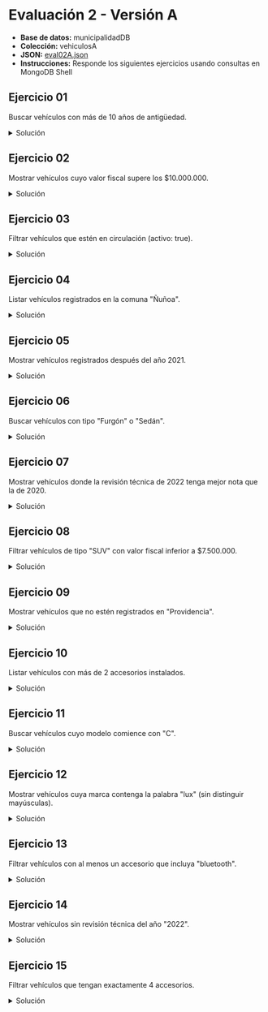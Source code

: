# Evaluación 2 - Versión A

- **Base de datos:** municipalidadDB
- **Colección:** vehiculosA
- **JSON:** [eval02A.json](/inacap/ti3v32/data/eval02A.json)
- **Instrucciones:** Responde los siguientes ejercicios usando consultas en MongoDB Shell

## Ejercicio 01
Buscar vehículos con más de 10 años de antigüedad.

<details>
    <summary>Solución</summary>
```js
db.vehiculosA.find({ 
    año: { $lt: 2015 } 
})
```
</details>

## Ejercicio 02
Mostrar vehículos cuyo valor fiscal supere los \$10.000.000.

<details>
    <summary>Solución</summary>
```js
db.vehiculosA.find({ 
    valor_fiscal: { $gt: 10000000 } 
})
```
</details>

## Ejercicio 03
Filtrar vehículos que estén en circulación (activo: true).

<details>
    <summary>Solución</summary>
```js
db.vehiculosA.find({ 
    activo: true 
})
```
</details>

## Ejercicio 04
Listar vehículos registrados en la comuna "Ñuñoa".

<details>
    <summary>Solución</summary>
```js
db.vehiculosA.find({ 
    comuna: "Ñuñoa" 
})
```
</details>

## Ejercicio 05
Mostrar vehículos registrados después del año 2021.

<details>
    <summary>Solución</summary>
```js
db.vehiculosA.find({ 
    fecha_registro: { $gt: "2021-12-31" }
})
```
</details>

## Ejercicio 06
Buscar vehículos con tipo "Furgón" o "Sedán".

<details>
    <summary>Solución</summary>
```js
db.vehiculosA.find({ 
    tipo: { $in: ["Furgón", "Sedán"] } 
})
```
</details>

## Ejercicio 07
Mostrar vehículos donde la revisión técnica de 2022 tenga mejor nota que la de 2020.

<details>
    <summary>Solución</summary>
```js
db.vehiculosA.find({ 
    $expr: { 
        $gt: ["$revisiones.2022", "$revisiones.2020"] 
    } 
})
```
</details>

## Ejercicio 08
Filtrar vehículos de tipo "SUV" con valor fiscal inferior a $7.500.000.

<details>
    <summary>Solución</summary>
```js
db.vehiculosA.find({ 
    tipo: "SUV", 
    valor_fiscal: { $lt: 7500000 } 
})
```
</details>

## Ejercicio 09
Mostrar vehículos que no estén registrados en "Providencia".

<details>
    <summary>Solución</summary>
```js
db.vehiculosA.find({ 
    comuna: { $ne: "Providencia" } 
})
```
</details>

## Ejercicio 10
Listar vehículos con más de 2 accesorios instalados.

<details>
    <summary>Solución</summary>
```js
db.vehiculosA.find({ 
    $expr: { 
        $gt: [{$size: "$accesorios"}, 2] 
    } 
})
```
</details>

## Ejercicio 11
Buscar vehículos cuyo modelo comience con "C".

<details>
    <summary>Solución</summary>
```js
db.vehiculosA.find({ 
    modelo: /^C/ 
})
```
</details>

## Ejercicio 12
Mostrar vehículos cuya marca contenga la palabra "lux" (sin distinguir mayúsculas).

<details>
    <summary>Solución</summary>
```js
db.vehiculosA.find({ 
    marca: /lux/i 
})
```
</details>

## Ejercicio 13
Filtrar vehículos con al menos un accesorio que incluya "bluetooth".

<details>
    <summary>Solución</summary>
```js
db.vehiculosA.find({
    accesorios: /bluetooth/i 
})
```
</details>

## Ejercicio 14
Mostrar vehículos sin revisión técnica del año "2022".

<details>
    <summary>Solución</summary>
```js
db.vehiculosA.find({ 
  $or: [
    { "revisiones.2022": { $exists: false } },
    { "revisiones.2022": null }
  ]
})
```
</details>

## Ejercicio 15
Filtrar vehículos que tengan exactamente 4 accesorios.

<details>
    <summary>Solución</summary>
```js
db.vehiculosA.find({
    $expr: { 
        $eq: [{$size: "$accesorios"}, 4] 
    } 
})
```
</details>
